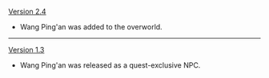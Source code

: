 {{Change History/Header}}
[[Version 2.4]]
* Wang Ping'an was added to the overworld.
----
[[Version 1.3]]
* Wang Ping'an was released as a quest-exclusive NPC.